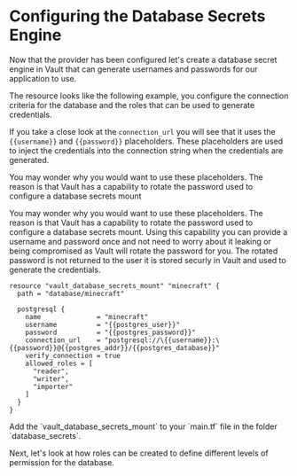 # Configuring the Database Secrets Engine

Now that the provider has been configured let's create a database secret engine
in Vault that can generate usernames and passwords for our application to use.

The resource looks like the following example, you configure the connection criteria
for the database and the roles that can be used to generate credentials.

If you take a close look at the `connection_url` you will see that it uses the
`{{username}}` and `{{password}}` placeholders. These placeholders are used to
inject the credentials into the connection string when the credentials are generated.

You may wonder why you would want to use these placeholders. The reason is that
Vault has a capability to rotate the password used to configure a database
secrets mount

You may wonder why you would want to use these placeholders. The reason is that
Vault has a capability to rotate the password used to configure a database
secrets mount. Using this capability you can provide a username and password
once and not need to worry about it leaking or being compromised as Vault will
rotate the password for you. The rotated password is not returned to the user
it is stored securly in Vault and used to generate the credentials.


```hcl
resource "vault_database_secrets_mount" "minecraft" {
  path = "database/minecraft"

  postgresql {
    name              = "minecraft"
    username          = "{{postgres_user}}"
    password          = "{{postgres_password}}"
    connection_url    = "postgresql://\{{username}}:\{{password}}@{{postgres_addr}}/{{postgres_database}}"
    verify_connection = true
    allowed_roles = [
      "reader",
      "writer",
      "importer"
    ]
  }
}
```

<Task id="add_secrets_mount">
Add the `vault_database_secrets_mount` to your `main.tf` file in the folder 
`database_secrets`.
</Task>

Next, let's look at how roles can be created to define different levels of
permission for the database.